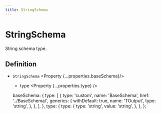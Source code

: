 ```yaml
---
title: StringSchema
---
```



# StringSchema

String schema type.

## Definition

- `StringSchema` <Property {...properties.baseSchema}/>
  - type <Property {...properties.type} />

  baseSchema: {
    type: [
      {
        type: 'custom',
        name: 'BaseSchema',
        href: '../BaseSchema/',
        generics: {
          withDefault: true,
          name: 'TOutput',
          type: 'string',
        },
      },
    ],
  },
  type: {
    type: {
      type: 'string',
      value: 'string',
    },
  },
};
